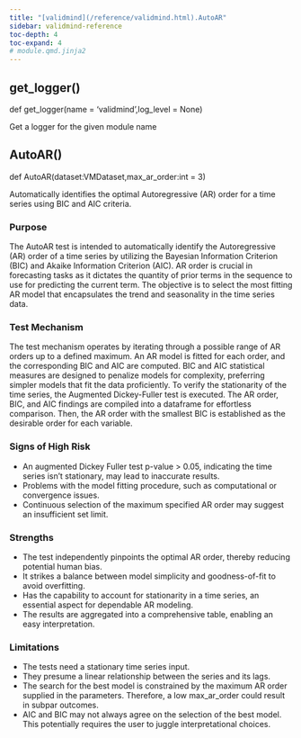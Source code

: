 ```yaml
---
title: "[validmind](/reference/validmind.html).AutoAR"
sidebar: validmind-reference
toc-depth: 4
toc-expand: 4
# module.qmd.jinja2
---
```


## get_logger<span class='muted'>()</span>

<!-- signatures.jinja2 -->

::: {.signature}

<span class="kw">def</span> <span class="name">get_logger</span>(<span class="param"><span class="n">name</span><span class="o"> = </span><span class="kc">'validmind'</span><span class="muted">,</span></span><span class="param"><span class="n">log_level</span><span class="o"> = </span><span class="kc">None</span></span>)</span>

:::

<!-- docstring.jinja2 -->

Get a logger for the given module name

<!-- function.qmd.jinja2 -->

## AutoAR[()]{.muted}

<!-- signatures.jinja2 -->

::: {.signature}

<span class="kw">def</span> <span class="name">AutoAR</span>(<span class="param"><span class="n">dataset</span><span class="p">:</span><span class="n">VMDataset</span><span class="muted">,</span></span><span class="param"><span class="n">max_ar_order</span><span class="p">:</span><span class="n">int</span><span class="o"> = </span><span class="kc">3</span></span>)</span>

:::

<!-- docstring.jinja2 -->

Automatically identifies the optimal Autoregressive (AR) order for a time series using BIC and AIC criteria.

### Purpose

The AutoAR test is intended to automatically identify the Autoregressive (AR) order of a time series by utilizing the Bayesian Information Criterion (BIC) and Akaike Information Criterion (AIC). AR order is crucial in forecasting tasks as it dictates the quantity of prior terms in the sequence to use for predicting the current term. The objective is to select the most fitting AR model that encapsulates the trend and seasonality in the time series data.

### Test Mechanism

The test mechanism operates by iterating through a possible range of AR orders up to a defined maximum. An AR model is fitted for each order, and the corresponding BIC and AIC are computed. BIC and AIC statistical measures are designed to penalize models for complexity, preferring simpler models that fit the data proficiently. To verify the stationarity of the time series, the Augmented Dickey-Fuller test is executed. The AR order, BIC, and AIC findings are compiled into a dataframe for effortless comparison. Then, the AR order with the smallest BIC is established as the desirable order for each variable.

### Signs of High Risk

- An augmented Dickey Fuller test p-value > 0.05, indicating the time series isn't stationary, may lead to inaccurate results.
- Problems with the model fitting procedure, such as computational or convergence issues.
- Continuous selection of the maximum specified AR order may suggest an insufficient set limit.

### Strengths

- The test independently pinpoints the optimal AR order, thereby reducing potential human bias.
- It strikes a balance between model simplicity and goodness-of-fit to avoid overfitting.
- Has the capability to account for stationarity in a time series, an essential aspect for dependable AR modeling.
- The results are aggregated into a comprehensive table, enabling an easy interpretation.

### Limitations

- The tests need a stationary time series input.
- They presume a linear relationship between the series and its lags.
- The search for the best model is constrained by the maximum AR order supplied in the parameters. Therefore, a low max_ar_order could result in subpar outcomes.
- AIC and BIC may not always agree on the selection of the best model. This potentially requires the user to juggle interpretational choices.
